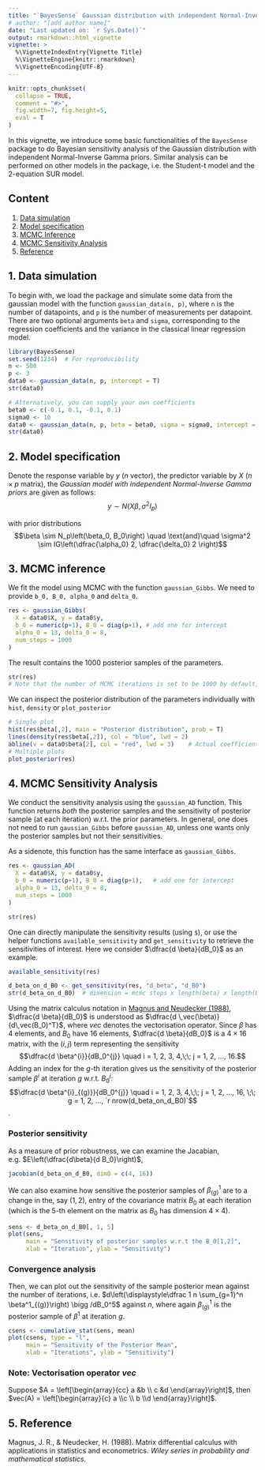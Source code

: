 ```yaml
---
title: "`BayesSense` Gaussian distribution with independent Normal-Inverse Gamma priors"
# author: "[add author name]"
date: "Last updated on: `r Sys.Date()`"
output: rmarkdown::html_vignette
vignette: >
  %\VignetteIndexEntry{Vignette Title}
  %\VignetteEngine{knitr::rmarkdown}
  %\VignetteEncoding{UTF-8}
---
```


```r
knitr::opts_chunk$set(
  collapse = TRUE,
  comment = "#>",
  fig.width=7, fig.height=5,
  eval = T
)
```

In this vignette, we introduce some basic functionalities of the `BayesSense` package to do Bayesian sensitivity analysis of the Gaussian distribution with independent Normal-Inverse Gamma priors. Similar analysis can be performed on other models in the package, i.e. the Student-t model and the 2-equation SUR model.

## Content {#content}

1. [Data simulation](#data_sim)
2. [Model specification](#model_spec)
3. [MCMC Inference](#mcmc_infer)
4. [MCMC Sensitivity Analysis](#mcmc_sense)
5. [Reference](#reference)

## 1. Data simulation {#data_sim}
To begin with, we load the package and simulate some data from the gaussian model with the function `gaussian_data(n, p)`, where `n` is the number of datapoints, and `p` is the number of measurements per datapoint. There are two optional arguments `beta` and `sigma`, corresponding to the regression coefficients and the variance in the classical linear regression model.

```r
library(BayesSense)
set.seed(1234)  # For reproducibility 
n <- 500
p <- 3
data0 <- gaussian_data(n, p, intercept = T)
str(data0)

# Alternatively, you can supply your own coefficients
beta0 <- c(-0.1, 0.1, -0.1, 0.1)
sigma0 <- 10
data0 <- gaussian_data(n, p, beta = beta0, sigma = sigma0, intercept = T)
str(data0)
```


## 2. Model specification {#model_spec}

Denote the response variable by $y$ ($n$ vector), the predictor variable by $X$ ($n \times p$ matrix), the *Gaussian model with independent Normal-Inverse Gamma priors* are given as follows:
$$y \sim N\left(X\beta, \sigma^2 I_p\right)$$

with prior distributions
$$\beta \sim N_p\left(\beta_0, B_0\right) \quad \text{and}\quad \sigma^2 \sim IG\left(\dfrac{\alpha_0} 2, \dfrac{\delta_0} 2 \right)$$


## 3. MCMC inference {#mcmc_infer}
We fit the model using MCMC with the function `gaussian_Gibbs`. We need to provide `b_0, B_0, alpha_0` and `delta_0`. 

```r
res <- gaussian_Gibbs(
  X = data0$X, y = data0$y,
  b_0 = numeric(p+1), B_0 = diag(p+1), # add one for intercept
  alpha_0 = 13, delta_0 = 8, 
  num_steps = 1000
)
```

The result contains the 1000 posterior samples of the parameters. 
```r
str(res)
# Note that the number of MCMC iterations is set to be 1000 by default, so we have 1000 posterior samples for each parameter. 
```

We can inspect the posterior distribution of the parameters individually with `hist`, `density` or `plot_posterior`

```r
# Single plot
hist(res$beta[,2], main = "Posterior distribution", prob = T)
lines(density(res$beta[,2]), col = "blue", lwd = 2)
abline(v = data0$beta[2], col = "red", lwd = 3)    # Actual coefficient
# Multiple plots
plot_posterior(res)
```


## 4. MCMC Sensitivity Analysis {#mcmc_sense}
We conduct the sensitivity analysis using the `gaussian_AD` function. This function returns *both* the posterior samples and the sensitivity of posterior sample (at each iteration) w.r.t. the prior parameters. In general, one does not need to run `gaussian_Gibbs` before `gaussian_AD`, unless one wants only the posterior samples but not their sensitivities. 

As a sidenote, this function has the same interface as `gaussian_Gibbs`.


```r
res <- gaussian_AD(
  X = data0$X, y = data0$y,
  b_0 = numeric(p+1), B_0 = diag(p+1),   # add one for intercept
  alpha_0 = 13, delta_0 = 8,
  num_steps = 1000
)
```

```r
str(res)
```

One can directly manipulate the sensitivity results (using `$`), or use the helper functions `available_sensitivity` and `get_sensitivity` to retrieve the sensitivities of interest. Here we consider $\dfrac{d \beta}{dB_0}$ as an example. 

```r
available_sensitivity(res)

d_beta_on_d_B0 <- get_sensitivity(res, "d_beta", "d_B0")
str(d_beta_on_d_B0)  # dimension = mcmc steps x length(beta) x length(B_0)
```

Using the matrix calculus notation in [Magnus and Neudecker (1988)](#reference), $\dfrac{d \beta}{dB_0}$ is understood as $\dfrac{d \,vec(\beta)}{d\,vec(B_0)^T}$, where $vec$ denotes the vectorisation operator. 
Since $\beta$ has $4$ elements, and $B_0$ have $16$ elements, $\dfrac{d \beta}{dB_0}$ is a $4 \times 16$ matrix, with the $(i,j)$ term representing the sensitivity 
$$\dfrac{d \beta^{i}}{dB_0^{j}} \quad i = 1, 2, 3, 4,\;\; j = 1, 2, ..., 16.$$
Adding an index for the $g$-th iteration gives us the sensitivity of the posterior sample $\beta^{i}$ at iteration $g$ w.r.t. $B_0^{j}$:
$$\dfrac{d \beta^{i}_{(g)}}{dB_0^{j}} \quad i = 1, 2, 3, 4,\;\; j = 1, 2, ..., 16, \;\; g = 1, 2, ..., `r nrow(d_beta_on_d_B0)`$$.

### Posterior sensitivity
As a measure of prior robustness, we can examine the Jacabian, e.g. $E\left(\dfrac{d\beta}{d B_0}\right)$,
```r
jacobian(d_beta_on_d_B0, dim0 = c(4, 16))
```

We can also examine how sensitive the posterior samples of $\beta^1_{(g)}$ are to a change in the, say $(1,2)$, entry of the covariance matrix $B_0$ at each iteration (which is the 5-th element on the matrix as $B_0$ has dimension $4\times 4$). 

```r
sens <- d_beta_on_d_B0[, 1, 5]
plot(sens, 
     main = "Sensitivity of posterior samples w.r.t the B_0[1,2]",
     xlab = "Iteration", ylab = "Sensitivity")
```


### Convergence analysis
Then, we can plot out the sensitivity of the sample posterior mean against the number of iterations, i.e. $d\left(\displaystyle\dfrac 1 n \sum_{g=1}^n \beta^1_{(g)}\right) \bigg /dB_0^5$ against $n$, where again $\beta^1_{(g)}$ is the posterior sample of $\beta^1$ at iteration $g$. 
```r
csens <- cumulative_stat(sens, mean)
plot(csens, type = "l", 
     main = "Sensitivity of the Posterior Mean",
     xlab = "Iterations", ylab = "Sensitivity")
```



### Note: Vectorisation operator $vec$
Suppose $A = \left[\begin{array}{cc} a &b \\ c &d \end{array}\right]$, then $vec(A) = \left[\begin{array}{c} a \\c \\ b \\d \end{array}\right]$.

## 5. Reference {#reference}
Magnus, J. R., & Neudecker, H. (1988). Matrix differential calculus with applications in statistics and econometrics. *Wiley series in probability and mathematical statistics.*
